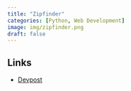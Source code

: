 ```yaml
---
title: "Zipfinder"
categories: [Python, Web Development]
image: img/zipfinder.png
draft: false
---
```


## Links

-   [Devpost](https://devpost.com/software/zipfinder)
